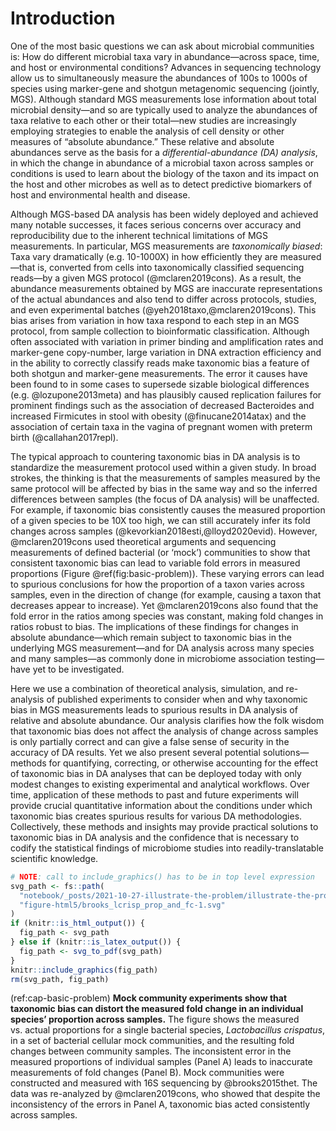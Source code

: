 # Introduction {#introduction}

<!-- First paragraph: DA analysis -->
One of the most basic questions we can ask about microbial communities is: How do different microbial taxa vary in abundance—across space, time, and host or environmental conditions?
Advances in sequencing technology allow us to simultaneously measure the abundances of 100s to 1000s of species using marker-gene and shotgun metagenomic sequencing (jointly, MGS).
Although standard MGS measurements lose information about total microbial density—and so are typically used to analyze the abundances of taxa relative to each other or their total—new studies are increasingly employing strategies to enable the analysis of cell density or other measures of "absolute abundance."
These relative and absolute abundances serve as the basis for a _differential-abundance (DA) analysis_, in which the change in abundance of a microbial taxon across samples or conditions is used to learn about the biology of the taxon and its impact on the host and other microbes as well as to detect predictive biomarkers of host and environmental health and disease.

<!-- P: Taxonomic bias -->
Although MGS-based DA analysis has been widely deployed and achieved many notable successes, it faces serious concerns over accuracy and reproducibility due to the inherent technical limitations of MGS measurements.
In particular, MGS measurements are _taxonomically biased_: Taxa vary dramatically (e.g. 10-1000X) in how efficiently they are measured—that is, converted from cells into taxonomically classified sequencing reads—by a given MGS protocol (@mclaren2019cons).
As a result, the abundance measurements obtained by MGS are inaccurate representations of the actual abundances and also tend to differ across protocols, studies, and even experimental batches (@yeh2018taxo,@mclaren2019cons).
This bias arises from variation in how taxa respond to each step in an MGS protocol, from sample collection to bioinformatic classification.
Although often associated with variation in primer binding and amplification rates and marker-gene copy-number, large variation in DNA extraction efficiency and in the ability to correctly classify reads make taxonomic bias a feature of both shotgun and marker-gene measurements.
The error it causes have been found to in some cases to supersede sizable biological differences (e.g. @lozupone2013meta) and has plausibly caused replication failures for prominent findings such as the association of decreased Bacteroides and increased Firmicutes in stool with obesity (@finucane2014atax) and the association of certain taxa in the vagina of pregnant women with preterm birth (@callahan2017repl).

<!-- Revise below here to outline -->

<!-- P: Taxonomic bias and DA -->

The typical approach to countering taxonomic bias in DA analysis is to standardize the measurement protocol used within a given study.
In broad strokes, the thinking is that the measurements of samples measured by the same protocol will be affected by bias in the same way and so the inferred differences between samples (the focus of DA analysis) will be unaffected.
For example, if taxonomic bias consistently causes the measured proportion of a given species to be 10X too high, we can still accurately infer its fold changes across samples (@kevorkian2018esti,@lloyd2020evid).
However, @mclaren2019cons used theoretical arguments and sequencing measurements of defined bacterial (or 'mock') communities to show that consistent taxonomic bias can lead to variable fold errors in measured proportions (Figure \@ref(fig:basic-problem)).
These varying errors can lead to spurious conclusions for how the proportion of a taxon varies across samples, even in the direction of change (for example, causing a taxon that decreases appear to increase).
Yet @mclaren2019cons also found that the fold error in the ratios among species was constant, making fold changes in ratios robust to bias.
The implications of these findings for changes in absolute abundance---which remain subject to taxonomic bias in the underlying MGS measurement---and for DA analysis across many species and many samples---as commonly done in microbiome association testing---have yet to be investigated.

<!-- P: Objective and summary of the present article -->

Here we use a combination of theoretical analysis, simulation, and re-analysis of published experiments to consider when and why taxonomic bias in MGS measurements leads to spurious results in DA analysis of relative and absolute abundance.
Our analysis clarifies how the folk wisdom that taxonomic bias does not affect the analysis of change across samples is only partially correct and can give a false sense of security in the accuracy of DA results.
Yet we also present several potential solutions---methods for quantifying, correcting, or otherwise accounting for the effect of taxonomic bias in DA analyses that can be deployed today with only modest changes to existing experimental and analytical workflows.
Over time, application of these methods to past and future experiments will provide crucial quantitative information about the conditions under which taxonomic bias creates spurious results for various DA methodologies.
Collectively, these methods and insights may provide practical solutions to taxonomic bias in DA analysis and the confidence that is necessary to codify the statistical findings of microbiome studies into readily-translatable scientific knowledge.

<!-- begin figure -->

```r
# NOTE: call to include_graphics() has to be in top level expression
svg_path <- fs::path(
  "notebook/_posts/2021-10-27-illustrate-the-problem/illustrate-the-problem_files", 
  "figure-html5/brooks_lcrisp_prop_and_fc-1.svg"
)
if (knitr::is_html_output()) {
  fig_path <- svg_path
} else if (knitr::is_latex_output()) {
  fig_path <- svg_to_pdf(svg_path)
}
knitr::include_graphics(fig_path)
rm(svg_path, fig_path)
```

(ref:cap-basic-problem) **Mock community experiments show that taxonomic bias can distort the measured fold change in an individual species' proportion across samples.** The figure shows the measured vs. actual proportions for a single bacterial species, _Lactobacillus crispatus_, in a set of bacterial cellular mock communities, and the resulting fold changes between community samples. The inconsistent error in the measured proportions of individual samples (Panel A) leads to inaccurate measurements of fold changes (Panel B). Mock communities were constructed and measured with 16S sequencing by @brooks2015thet. The data was re-analyzed by @mclaren2019cons, who showed that despite the inconsistency of the errors in Panel A, taxonomic bias acted consistently across samples.

<!-- end figure -->
